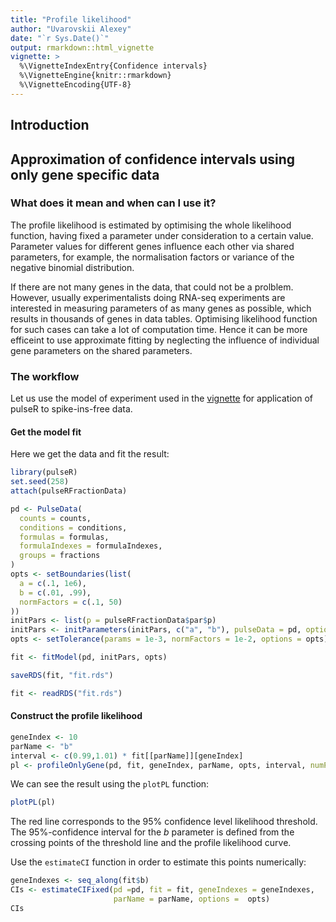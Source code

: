 ```yaml
---
title: "Profile likelihood"
author: "Uvarovskii Alexey"
date: "`r Sys.Date()`"
output: rmarkdown::html_vignette
vignette: >
  %\VignetteIndexEntry{Confidence intervals}
  %\VignetteEngine{knitr::rmarkdown}
  %\VignetteEncoding{UTF-8}
---
```


## Introduction



## Approximation of confidence intervals using only gene specific data

### What does it mean and when can I use it?

The profile likelihood is estimated by optimising  the whole 
likelihood function, having fixed a parameter under consideration to a 
certain value. Parameter values for different genes influence each other via 
shared parameters, for example, the normalisation factors or variance of the
negative binomial distribution.

If there are not many genes in the data, that could not be a prolblem.
However, usually experimentalists doing RNA-seq experiments are interested 
in measuring parameters of  as many genes as possible, which results in 
thousands of genes in data tables.  Optimising likelihood function for 
such cases can take a lot of computation time.
Hence it can be more efficeint to use approximate fitting by neglecting
the influence of individual gene parameters on the shared parameters.

### The workflow 

Let us use the model of experiment used in the [vignette](fit-fractions.html)
for application  of pulseR to spike-ins-free data.

#### Get the model fit

Here we get the data and fit the result:

```r
library(pulseR)
set.seed(258)
attach(pulseRFractionData)
```

```r
pd <- PulseData(
  counts = counts,
  conditions = conditions,
  formulas = formulas,
  formulaIndexes = formulaIndexes,
  groups = fractions
)
opts <- setBoundaries(list(
  a = c(.1, 1e6),
  b = c(.01, .99),
  normFactors = c(.1, 50)
))
initPars <- list(p = pulseRFractionData$par$p)
initPars <- initParameters(initPars, c("a", "b"), pulseData = pd, options = opts)
opts <- setTolerance(params = 1e-3, normFactors = 1e-2, options = opts)

```

```r
fit <- fitModel(pd, initPars, opts)
```

```r
saveRDS(fit, "fit.rds")
```
```r
fit <- readRDS("fit.rds")
```


#### Construct the profile likelihood

```r
geneIndex <- 10
parName <- "b"
interval <- c(0.99,1.01) * fit[[parName]][geneIndex]
pl <- profileOnlyGene(pd, fit, geneIndex, parName, opts, interval, numPoints = 201)
```

We can see the result using the `plotPL` function:

```r
plotPL(pl)
```

The red line corresponds to the 95% confidence level likelihood threshold.
The 95%-confidence interval for the $b$ parameter is defined from the 
crossing points of the threshold line and the profile likelihood curve.

Use the `estimateCI` function in order to estimate this points numerically:

```r
geneIndexes <- seq_along(fit$b)
CIs <- estimateCIFixed(pd =pd, fit = fit, geneIndexes = geneIndexes, 
                       parName = parName, options =  opts) 
CIs
```


